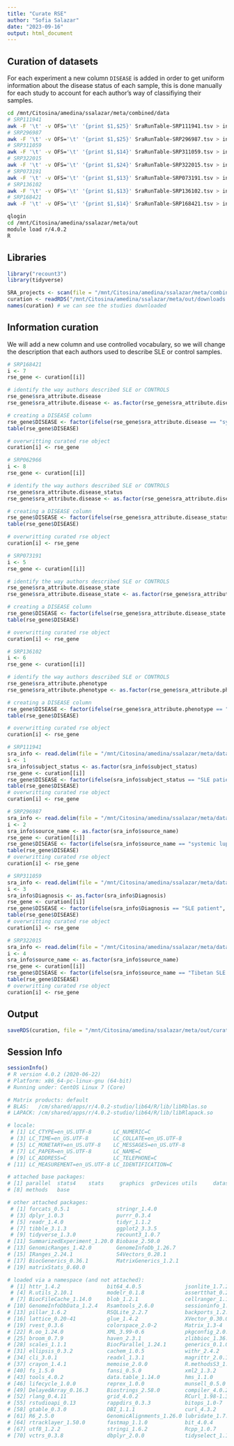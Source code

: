 ```yaml
---
title: "Curate RSE"
author: "Sofia Salazar"
date: "2023-09-16"
output: html_document
---
```


## Curation of datasets

For each experiment a new column `DISEASE` is added in order to get uniform information about the disease status of each sample, this is done manually for each study to account for each author's way of classifiying their samples.

```bash
cd /mnt/Citosina/amedina/ssalazar/meta/combined/data
# SRP111941
awk -F '\t' -v OFS='\t' '{print $1,$25}' SraRunTable-SRP111941.tsv > info-SRP111941.tsv
# SRP296987
awk -F '\t' -v OFS='\t' '{print $1,$25}' SraRunTable-SRP296987.tsv > info-SRP296987.tsv
# SRP311059
awk -F '\t' -v OFS='\t' '{print $1,$14}' SraRunTable-SRP311059.tsv > info-SRP311059.tsv
# SRP322015
awk -F '\t' -v OFS='\t' '{print $1,$24}' SraRunTable-SRP322015.tsv > info-SRP322015.tsv
# SRP073191
awk -F '\t' -v OFS='\t' '{print $1,$13}' SraRunTable-SRP073191.tsv > info-SRP073191.tsv
# SRP136102
awk -F '\t' -v OFS='\t' '{print $1,$13}' SraRunTable-SRP136102.tsv > info-SRP136102.tsv
# SRP168421
awk -F '\t' -v OFS='\t' '{print $1,$14}' SraRunTable-SRP168421.tsv > info-SRP168421.tsv

```

```bash
qlogin
cd /mnt/Citosina/amedina/ssalazar/meta/out
module load r/4.0.2
R
```

## Libraries

```r
library("recount3")
library(tidyverse)
```


```r
SRA_projects <- scan(file = "/mnt/Citosina/amedina/ssalazar/meta/combined/data/SRA-IDs.txt", character(), sep=",")
curation <- readRDS("/mnt/Citosina/amedina/ssalazar/meta/out/downloads.xz")
names(curation) # we can see the studies downloaded
```

## Information curation

We will add a new column and use controlled vocabulary, so we will change the 
description that each authors used to describe SLE or control samples.

```r
# SRP168421
i <- 7
rse_gene <- curation[[i]]

# identify the way authors described SLE or CONTROLS
rse_gene$sra_attribute.disease
rse_gene$sra_attribute.disease <- as.factor(rse_gene$sra_attribute.disease)

# creating a DISEASE column
rse_gene$DISEASE <- factor(ifelse(rse_gene$sra_attribute.disease == "systemic lupus erythematosus", "SLE", "CONTROL"))
table(rse_gene$DISEASE)

# overwritting curated rse object
curation[i] <- rse_gene
```


```r
# SRP062966
i <- 8
rse_gene <- curation[[i]]

# identify the way authors described SLE or CONTROLS
rse_gene$sra_attribute.disease_status
rse_gene$sra_attribute.disease <- as.factor(rse_gene$sra_attribute.disease_status)

# creating a DISEASE column
rse_gene$DISEASE <- factor(ifelse(rse_gene$sra_attribute.disease_status == "systemic lupus erythematosus (SLE)", "SLE", "CONTROL"))
table(rse_gene$DISEASE)

# overwritting curated rse object
curation[i] <- rse_gene
```


```r
# SRP073191
i <- 5
rse_gene <- curation[[i]]

# identify the way authors described SLE or CONTROLS
rse_gene$sra_attribute.disease_state
rse_gene$sra_attribute.disease_state <- as.factor(rse_gene$sra_attribute.disease_state)

# creating a DISEASE column
rse_gene$DISEASE <- factor(ifelse(rse_gene$sra_attribute.disease_state == "Systemic lupus erythematosus", "SLE", "CONTROL"))
table(rse_gene$DISEASE)

# overwritting curated rse object
curation[i] <- rse_gene
```

```r
# SRP136102
i <- 6
rse_gene <- curation[[i]]

# identify the way authors described SLE or CONTROLS
rse_gene$sra_attribute.phenotype
rse_gene$sra_attribute.phenotype <- as.factor(rse_gene$sra_attribute.phenotype)

# creating a DISEASE column
rse_gene$DISEASE <- factor(ifelse(rse_gene$sra_attribute.phenotype == "SLE", "SLE", "CONTROL"))
table(rse_gene$DISEASE)

# overwritting curated rse object
curation[i] <- rse_gene
```

```r
# SRP111941
sra_info <- read.delim(file = "/mnt/Citosina/amedina/ssalazar/meta/data/info-SRP111941.tsv", header = T, sep= '\t')
i <- 1
sra_info$subject_status <- as.factor(sra_info$subject_status)
rse_gene <- curation[[i]]
rse_gene$DISEASE <- factor(ifelse(sra_info$subject_status == "SLE patient", "SLE", "CONTROL"))
table(rse_gene$DISEASE)
# overwritting curated rse object
curation[i] <- rse_gene
```

```r
# SRP296987
sra_info <- read.delim(file = "/mnt/Citosina/amedina/ssalazar/meta/data/info-SRP296987.tsv", header = T, sep= '\t')
i <- 2
sra_info$source_name <- as.factor(sra_info$source_name)
rse_gene <- curation[[i]]
rse_gene$DISEASE <- factor(ifelse(sra_info$source_name == "systemic lupus erythematosus", "SLE", "CONTROL"))
table(rse_gene$DISEASE)
# overwritting curated rse object
curation[i] <- rse_gene
```

```r
# SRP311059
sra_info <- read.delim(file = "/mnt/Citosina/amedina/ssalazar/meta/data/info-SRP311059.tsv", header = T, sep= '\t')
i <- 3
sra_info$Diagnosis <- as.factor(sra_info$Diagnosis)
rse_gene <- curation[[i]]
rse_gene$DISEASE <- factor(ifelse(sra_info$Diagnosis == "SLE patient", "SLE", "CONTROL"))
table(rse_gene$DISEASE)
# overwritting curated rse object
curation[i] <- rse_gene
```

```r
# SRP322015
sra_info <- read.delim(file = "/mnt/Citosina/amedina/ssalazar/meta/data/info-SRP322015.tsv", header = T, sep= '\t')
i <- 4
sra_info$source_name <- as.factor(sra_info$source_name)
rse_gene <- curation[[i]]
rse_gene$DISEASE <- factor(ifelse(sra_info$source_name == "Tibetan SLE patients", "SLE", "CONTROL"))
table(rse_gene$DISEASE)
# overwritting curated rse object
curation[i] <- rse_gene
```


## Output

```r
saveRDS(curation, file = "/mnt/Citosina/amedina/ssalazar/meta/out/curated_rse.xz", compress="xz")
```

## Session Info

```r
sessionInfo()
# R version 4.0.2 (2020-06-22)
# Platform: x86_64-pc-linux-gnu (64-bit)
# Running under: CentOS Linux 7 (Core)

# Matrix products: default
# BLAS:   /cm/shared/apps/r/4.0.2-studio/lib64/R/lib/libRblas.so
# LAPACK: /cm/shared/apps/r/4.0.2-studio/lib64/R/lib/libRlapack.so

# locale:
 # [1] LC_CTYPE=en_US.UTF-8       LC_NUMERIC=C              
 # [3] LC_TIME=en_US.UTF-8        LC_COLLATE=en_US.UTF-8    
 # [5] LC_MONETARY=en_US.UTF-8    LC_MESSAGES=en_US.UTF-8   
 # [7] LC_PAPER=en_US.UTF-8       LC_NAME=C                 
 # [9] LC_ADDRESS=C               LC_TELEPHONE=C            
# [11] LC_MEASUREMENT=en_US.UTF-8 LC_IDENTIFICATION=C       

# attached base packages:
# [1] parallel  stats4    stats     graphics  grDevices utils     datasets 
# [8] methods   base     

# other attached packages:
 # [1] forcats_0.5.1               stringr_1.4.0              
 # [3] dplyr_1.0.3                 purrr_0.3.4                
 # [5] readr_1.4.0                 tidyr_1.1.2                
 # [7] tibble_3.1.3                ggplot2_3.3.5              
 # [9] tidyverse_1.3.0             recount3_1.0.7             
# [11] SummarizedExperiment_1.20.0 Biobase_2.50.0             
# [13] GenomicRanges_1.42.0        GenomeInfoDb_1.26.7        
# [15] IRanges_2.24.1              S4Vectors_0.28.1           
# [17] BiocGenerics_0.36.1         MatrixGenerics_1.2.1       
# [19] matrixStats_0.60.0         

# loaded via a namespace (and not attached):
 # [1] httr_1.4.2               bit64_4.0.5              jsonlite_1.7.2          
 # [4] R.utils_2.10.1           modelr_0.1.8             assertthat_0.2.1        
 # [7] BiocFileCache_1.14.0     blob_1.2.1               cellranger_1.1.0        
# [10] GenomeInfoDbData_1.2.4   Rsamtools_2.6.0          sessioninfo_1.1.1       
# [13] pillar_1.6.2             RSQLite_2.2.7            backports_1.2.1         
# [16] lattice_0.20-41          glue_1.4.2               XVector_0.30.0          
# [19] rvest_0.3.6              colorspace_2.0-2         Matrix_1.3-4            
# [22] R.oo_1.24.0              XML_3.99-0.6             pkgconfig_2.0.3         
# [25] broom_0.7.9              haven_2.3.1              zlibbioc_1.36.0         
# [28] scales_1.1.1             BiocParallel_1.24.1      generics_0.1.0          
# [31] ellipsis_0.3.2           cachem_1.0.5             withr_2.4.2             
# [34] cli_3.0.1                readxl_1.3.1             magrittr_2.0.1          
# [37] crayon_1.4.1             memoise_2.0.0            R.methodsS3_1.8.1       
# [40] fs_1.5.0                 fansi_0.5.0              xml2_1.3.2              
# [43] tools_4.0.2              data.table_1.14.0        hms_1.1.0               
# [46] lifecycle_1.0.0          reprex_1.0.0             munsell_0.5.0           
# [49] DelayedArray_0.16.3      Biostrings_2.58.0        compiler_4.0.2          
# [52] rlang_0.4.11             grid_4.0.2               RCurl_1.98-1.3          
# [55] rstudioapi_0.13          rappdirs_0.3.3           bitops_1.0-7            
# [58] gtable_0.3.0             DBI_1.1.1                curl_4.3.2              
# [61] R6_2.5.0                 GenomicAlignments_1.26.0 lubridate_1.7.9.2       
# [64] rtracklayer_1.50.0       fastmap_1.1.0            bit_4.0.4               
# [67] utf8_1.2.2               stringi_1.6.2            Rcpp_1.0.7              
# [70] vctrs_0.3.8              dbplyr_2.0.0             tidyselect_1.1.0  
```